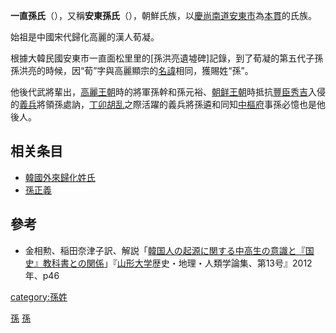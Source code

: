 '''一直孫氏'''（{{Lang-ko|일직 손씨}}），又稱'''安東孫氏'''（{{Lang-ko|안동 손씨}}），朝鮮氏族，以[[慶尚南道|慶尚南道]][[安東市|安東市]]為[[本貫|本貫]]的氏族。

始祖是中國宋代歸化高麗的漢人荀凝。

根據大韓民國安東市一直面松里里的[孫洪亮遺墟碑]記錄，到了荀凝的第五代子孫孫洪亮的時候，因“荀”字與高麗顯宗的[[名諱|名諱]]相同，獲賜姓“孫”。

他後代武將輩出，[[高麗王朝|高麗王朝]]時的將軍孫幹和孫元裕、[[朝鲜王朝|朝鲜王朝]]時抵抗[[豐臣秀吉|豐臣秀吉]]入侵的[[義兵|義兵]]將領孫處訥，[[丁卯胡乱|丁卯胡乱]]之際活躍的義兵將孫遴和同知[[中樞府|中樞府]]事孫必憶也是他後人。

== 相关条目 ==
* [[韓國外來歸化姓氏|韓國外來歸化姓氏]]
* [[孫正義|孫正義]]

==參考==
*金相勲、稲田奈津子訳、{{tsl|ja|三上喜孝}}解説「[http://www2.lib.yamagata-u.ac.jp/elib/serials/hgca/013/hgca-13-00270054.pdf 韓国人の起源に関する中高生の意識と『国史』教科書との関係]{{Wayback|url=http://www2.lib.yamagata-u.ac.jp/elib/serials/hgca/013/hgca-13-00270054.pdf |date=20181005023200 }}」『[[山形大学|山形大学]]歴史・地理・人類学論集、第13号』2012年、p46

[[category:孫姓|category:孫姓]]
[[Category:中國起源韓國姓氏|孫]]
[[Category:朝鮮氏族|孫]]